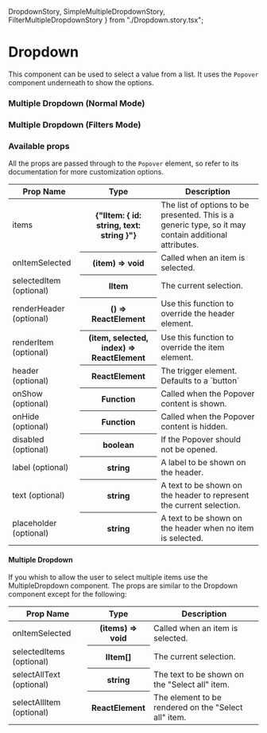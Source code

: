   DropdownStory,
  SimpleMultipleDropdownStory,
  FilterMultipleDropdownStory
} from "./Dropdown.story.tsx";

<Meta title="Components | Dropdown" />

# Dropdown

This component can be used to select a value from a list. It uses the `Popover` component underneath to show the options.

<Preview>
  <Story name="Dropdown">
    <DropdownStory />
  </Story>
</Preview>

### Multiple Dropdown (Normal Mode)

<Preview>
  <Story name="Multiple Dropdown Simple">
    <SimpleMultipleDropdownStory />
  </Story>
</Preview>

### Multiple Dropdown (Filters Mode)

<Preview>
  <Story name="Multiple Dropdown Filter">
    <FilterMultipleDropdownStory />
  </Story>
</Preview>

### Available props

All the props are passed through to the `Popover` element, so refer to its documentation for more customization options.

<table width="100%">
  <thead>
    <tr>
      <th>Prop Name</th>
      <th>Type</th>
      <th>Description</th>
    </tr>
  </thead>
  <tbody>
    <tr>
      <td>items</td>
      <th>{"IItem: { id: string, text: string }"}</th>
      <td>
        The list of options to be presented. This is a generic type, so it may
        contain additional attributes.
      </td>
    </tr>
    <tr>
      <td>onItemSelected</td>
      <th>(item) => void</th>
      <td>Called when an item is selected.</td>
    </tr>
    <tr>
      <td>selectedItem (optional)</td>
      <th>IItem</th>
      <td>The current selection.</td>
    </tr>
    <tr>
      <td>renderHeader (optional)</td>
      <th>() => ReactElement</th>
      <td>Use this function to override the header element.</td>
    </tr>
    <tr>
      <td>renderItem (optional)</td>
      <th>(item, selected, index) => ReactElement</th>
      <td>Use this function to override the item element.</td>
    </tr>
    <tr>
      <td>header (optional)</td>
      <th>ReactElement</th>
      <td>The trigger element. Defaults to a `button`</td>
    </tr>
    <tr>
      <td>onShow (optional)</td>
      <th>Function</th>
      <td>Called when the Popover content is shown.</td>
    </tr>
    <tr>
      <td>onHide (optional)</td>
      <th>Function</th>
      <td>Called when the Popover content is hidden.</td>
    </tr>
    <tr>
      <td>disabled (optional)</td>
      <th>boolean</th>
      <td>If the Popover should not be opened.</td>
    </tr>
    <tr>
      <td>label (optional)</td>
      <th>string</th>
      <td>A label to be shown on the header.</td>
    </tr>
    <tr>
      <td>text (optional)</td>
      <th>string</th>
      <td>
        A text to be shown on the header to represent the current selection.
      </td>
    </tr>
    <tr>
      <td>placeholder (optional)</td>
      <th>string</th>
      <td>A text to be shown on the header when no item is selected.</td>
    </tr>
  </tbody>
</table>

#### Multiple Dropdown

If you whish to allow the user to select multiple items use the MultipleDropdown component.
The props are similar to the Dropdown component except for the following:

<table width="100%">
  <thead>
    <tr>
      <th>Prop Name</th>
      <th>Type</th>
      <th>Description</th>
    </tr>
  </thead>
  <tbody>
    <tr>
      <td>onItemSelected</td>
      <th>(items) => void</th>
      <td>Called when an item is selected.</td>
    </tr>
    <tr>
      <td>selectedItems (optional)</td>
      <th>IItem[]</th>
      <td>The current selection.</td>
    </tr>
    <tr>
      <td>selectAllText (optional)</td>
      <th>string</th>
      <td>The text to be shown on the "Select all" item.</td>
    </tr>
    <tr>
      <td>selectAllItem (optional)</td>
      <th>ReactElement</th>
      <td>The element to be rendered on the "Select all" item.</td>
    </tr>
  </tbody>
</table>
